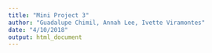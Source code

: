 ```yaml
---
title: "Mini Project 3"
author: "Guadalupe Chimil, Annah Lee, Ivette Viramontes"
date: "4/10/2018"
output: html_document
---
```


```r

```

